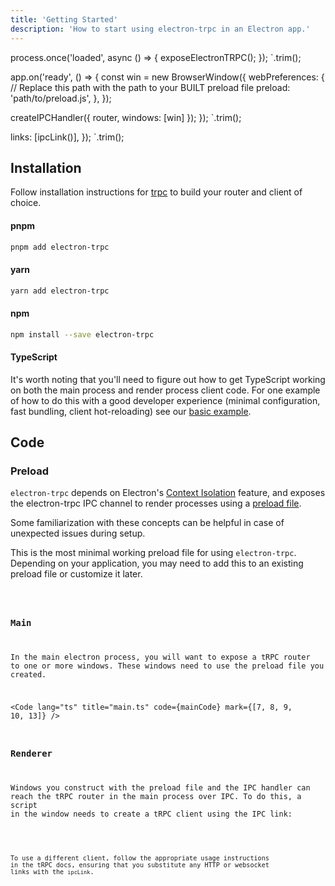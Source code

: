 ```yaml
---
title: 'Getting Started'
description: 'How to start using electron-trpc in an Electron app.'
---
```




process.once('loaded', async () => {
exposeElectronTRPC();
});
`.trim();


app.on('ready', () => {
const win = new BrowserWindow({
webPreferences: {
// Replace this path with the path to your BUILT preload file
preload: 'path/to/preload.js',
},
});

createIPCHandler({ router, windows: [win] });
});
`.trim();


  links: [ipcLink()],
});
`.trim();

## Installation

Follow installation instructions for [trpc](https://trpc.io/docs/quickstart#installation) to build your router and client of choice.

#### pnpm

```sh
pnpm add electron-trpc
```

#### yarn

```sh
yarn add electron-trpc
```

#### npm

```sh
npm install --save electron-trpc
```

#### TypeScript

It's worth noting that you'll need to figure out how to get TypeScript working on both the main process and render process client code. For one example of how to do this with a good developer experience (minimal configuration, fast bundling, client hot-reloading) see our [basic example](https://github.com/jsonnull/electron-trpc/tree/main/examples/basic).

## Code

### Preload

`electron-trpc` depends on Electron's [Context Isolation](https://www.electronjs.org/docs/latest/tutorial/context-isolation) feature, and exposes the electron-trpc IPC channel to render processes using a [preload file](https://www.electronjs.org/docs/latest/tutorial/process-model#preload-scripts).

Some familiarization with these concepts can be helpful in case of unexpected issues during setup.

This is the most minimal working preload file for using `electron-trpc`. Depending on your application, you may need to add this to an existing preload file or customize it later.

<Code lang="ts" title="preload.ts" code={preloadCode} />

### Main

In the main electron process, you will want to expose a tRPC router to one or more windows. These windows need to use the preload file you created.

<Code lang="ts" title="main.ts" code={mainCode} mark={[7, 8, 9, 10, 13]} />

### Renderer

Windows you construct with the preload file and the IPC handler can reach the tRPC router in the main process over IPC. To do this, a script in the window needs to create a tRPC client using the IPC link:

<Code lang="ts" title="renderer.ts" code={rendererCode} />

To use a different client, follow the appropriate usage instructions in the tRPC docs, ensuring that you substitute any HTTP or websocket links with the `ipcLink`.
